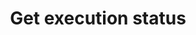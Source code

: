 ---
title: "Get execution status"
description: "Get workflow execution status by ID"
openapi: get /api/v1/executions/{executionId}/status
deprecated: false
version: "1.0"
---